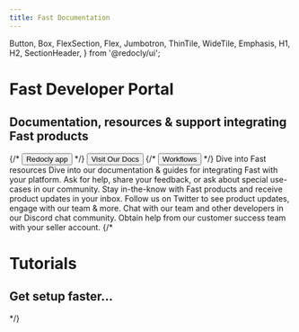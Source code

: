 ```yaml
---
title: Fast Documentation
---
```



  Button,
  Box,
  FlexSection,
  Flex,
  Jumbotron,
  ThinTile,
  WideTile,
  Emphasis,
  H1,
  H2,
  SectionHeader,
} from '@redocly/ui';




<Jumbotron>
  <NavBar location={props.location} standalone={false} />
  <H1>Fast Developer Portal</H1>
  <H2>Documentation, resources & support integrating Fast products</H2>
  <Flex p={20} justifyContent="center">
    {/* <Button inversed large to="https://app.redoc.ly">
      Redocly app
    </Button> */}
    <Button inversed transparent large to="developer-portal/index.md">
      Visit Our Docs
    </Button>
    {/* <Button inversed transparent large>
      Workflows
    </Button> */}
  </Flex>
</Jumbotron>
<Box my={25}>
  <SectionHeader>
    Dive into <Emphasis> Fast </Emphasis> resources
  </SectionHeader>
  <FlexSection justifyContent="space-around" flexWrap="wrap">
      <ThinTile to="developer-portal/index.md" icon={docs} header="Docs & Guides">
        Dive into our documentation & guides for integrating Fast with your platform. 
    </ThinTile>
    <ThinTile to="https://community.fastdevs.co" icon={community} header="Community">
        Ask for help, share your feedback, or ask about special use-cases in our community.
    </ThinTile>
    <ThinTile to="https://updates.fastdevs.co/" icon={updates} header="Product Updates">
        Stay in-the-know with Fast products and receive product updates in your inbox.
    </ThinTile>
  </FlexSection>
  <FlexSection justifyContent="space-around" flexWrap="wrap">
      <ThinTile to="https://twitter.com/Fast_Devs" icon={twitter} header="Fast Devs on Twitter">
        Follow us on Twitter to see product updates, engage with our team & more. 
    </ThinTile>
    <ThinTile to="https://discord.gg/pmDcSdRQ9x" icon={chat} header="Chat on Discord">
        Chat with our team and other developers in our Discord chat community.
    </ThinTile>
    <ThinTile to="https://help.fast.co/hc/en-us" icon={help} header="Account Help">
        Obtain help from our customer success team with your seller account.
    </ThinTile>
  </FlexSection>
  {/* <Jumbotron parallaxEffect bgImage={icon1}>
    <H1>Tutorials</H1>
    <H2>Get setup faster...</H2>
  </Jumbotron> */}
</Box>

